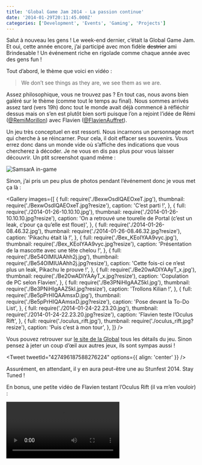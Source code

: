```yaml
---
title: 'Global Game Jam 2014 - La passion continue'
date: '2014-01-29T20:11:45.000Z'
categories: ['Development', 'Events', 'Gaming', 'Projects']
---
```



Salut à nouveau les gens ! Le week-end dernier, c’était la Global Game Jam. Et oui, cette année encore, j’ai participé avec mon fidèle ~~destrier~~ ami Brindesable ! Un événement riche en rigolade comme chaque année avec des gens fun !

Tout d’abord, le thème que voici en vidéo :

<YouTube videoId="z2w9VIMDN5o" />

> We don’t see things as they are, we see them as we are.

Assez philosophique, vous ne trouvez pas ? En tout cas, nous avons bien galéré sur le thème (comme tout le temps au final). Nous sommes arrivés assez tard (vers 19h) donc tout le monde avait déjà commencé à réfléchir dessus mais on s’en est plutôt bien sorti puisque l’on a rejoint l’idée de Rémi ([@RemiMorillon](http://twitter.com/RemiMorillon 'Retrouvez-le sur Twitter ;)')) avec Flavien ([@FlavienAuffret](http://twitter.com/FlavienAuffret 'Retrouvez-le sur Twitter ;)')).

Un jeu très conceptuel en est ressorti. Nous incarnons un personnage mort qui cherche à se réincarner. Pour cela, il doit effacer ses souvenirs. Vous errez donc dans un monde vide où s’affiche des indications que vous chercherez à décoder. Je ne vous en dis pas plus pour vous laisser découvrir. Un ptit screenshot quand même :

![SamsarA in-game](https://github-camo.global.ssl.fastly.net/2301932e6c0f8282424e7fb208eda33b8cc23c6c/687474703a2f2f7777772e676c6f62616c67616d656a616d2e6f72672f73697465732f64656661756c742f66696c65732f7374796c65732f67616d655f636f6e74656e745f5f776964652f7075626c69632f67616d65732f73637265656e73686f74732f73637265656e73686f742d626f7264657265642d312e706e673f69746f6b3d5f376863656a7531)

Sinon, j’ai pris un peu plus de photos pendant l’événement donc je vous met ça là :

<Gallery
  images={[
    {
      full: require('./BexwOsdIQAEOxeT.jpg'),
      thumbnail: require('./BexwOsdIQAEOxeT.jpg?resize'),
      caption: 'C’est parti !',
    },
    {
      full: require('./2014-01-26-10.10.10.jpg'),
      thumbnail: require('./2014-01-26-10.10.10.jpg?resize'),
      caption:
        'On a retrouvé une tourelle de Portal (c’est un leak, c’pour ça qu’elle est floue)',
    },
    {
      full: require('./2014-01-26-08.46.32.jpg'),
      thumbnail: require('./2014-01-26-08.46.32.jpg?resize'),
      caption: 'Pikachu était là !',
    },
    {
      full: require('./Bex_KEoIYAA9vyc.jpg'),
      thumbnail: require('./Bex_KEoIYAA9vyc.jpg?resize'),
      caption: 'Présentation de la mascotte avec une tête chelou !',
    },
    {
      full: require('./Be54OIMIUAAhh2j.jpg'),
      thumbnail: require('./Be54OIMIUAAhh2j.jpg?resize'),
      caption: 'Cette fois-ci ce n’est plus un leak, Pikachu le prouve !',
    },
    {
      full: require('./Be20wADIYAAyT_x.jpg'),
      thumbnail: require('./Be20wADIYAAyT_x.jpg?resize'),
      caption: 'Copulation de PC selon Flavien',
    },
    {
      full: require('./Be3PNiHIgAAZ5kl.jpg'),
      thumbnail: require('./Be3PNiHIgAAZ5kl.jpg?resize'),
      caption: 'Trollons Kilian !',
    },
    {
      full: require('./Be5pPrHIQAAmsxD.jpg'),
      thumbnail: require('./Be5pPrHIQAAmsxD.jpg?resize'),
      caption: 'Pose devant la To-Do List',
    },
    {
      full: require('./2014-01-24-22.23.20.jpg'),
      thumbnail: require('./2014-01-24-22.23.20.jpg?resize'),
      caption: 'Flavien teste l’Oculus Rift',
    },
    {
      full: require('./oculus_rift.jpg'),
      thumbnail: require('./oculus_rift.jpg?resize'),
      caption: 'Puis c’est à mon tour',
    },
  ]}
/>

Vous pouvez retrouver sur [le site de la Global](http://globalgamejam.org/2014/games/samsara 'SamsarA sur GlobalGameJam.org') tous les détails du jeu. Sinon pensez à jeter un coup d’œil aux autres jeux, ils sont sympas aussi !

<Tweet tweetId="427496187588276224" options={{ align: 'center' }} />

Assurément, en attendant, il y en aura peut-être une au Stunfest 2014. Stay Tuned !

En bonus, une petite vidéo de Flavien testant l’Oculus Rift (il va m’en vouloir) :

<Video>
  <source type="video/webm" src={require('./flavien-oculus-rift.webm')} />
  <source type="video/mp4" src={require('./flavien-oculus-rift.mp4')} />
  <a href={require('./flavien-oculus-rift.mp4')}>Voir la vidéo</a>
</Video>
